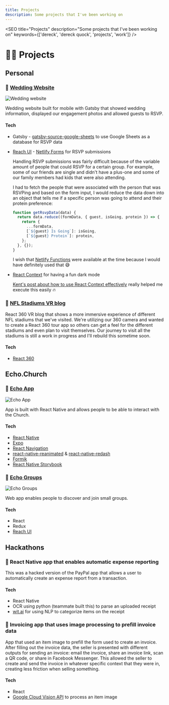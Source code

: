 ```yaml
---
title: Projects
description: Some projects that I've been working on
---
```



<SEO
  title="Projects"
  description="Some projects that I've been working on"
  keywords={['dereck', 'dereck quock', 'projects', 'work']}
/>

# 👨‍💻 Projects

## Personal

### 💍 [Wedding Website](https://github.com/dereckquock/derteems)

![Wedding website](../images/teemquock.png)

Wedding website built for mobile with Gatsby that showed wedding information, displayed our engagement photos and
allowed guests to RSVP.

#### Tech

- Gatsby - [gatsby-source-google-sheets](https://www.gatsbyjs.org/packages/gatsby-source-google-sheets/)
  to use Google Sheets as a database for RSVP data
- [Reach UI](https://reacttraining.com/reach-ui/) - [Netlify Forms](https://docs.netlify.com/forms/setup/) for RSVP
  submissions

  Handling RSVP submissions was fairly difficult because of the variable amount of people that could RSVP for a certain
  group. For example, some of our friends are single and didn't have a plus-one and some of our family members had kids
  that were also attending.

  I had to fetch the people that were associated with the person that was RSVPing and based on the form input, I would
  reduce the data down into an object that tells me if a specific person was going to attend and their protein
  preference:

  ```javascript
  function getRsvpData(data) {
    return data.reduce((formData, { guest, isGoing, protein }) => {
      return {
        ...formData,
        [`${guest} Is Going`]: isGoing,
        [`${guest} Protein`]: protein,
      };
    }, {});
  }
  ```

  I wish that [Netlify Functions](https://docs.netlify.com/functions/overview/) were available at the time because I
  would have definitely used that 😅

- [React Context]() for having a fun dark mode

  [Kent's post about how to use React Context
  effectively](https://kentcdodds.com/blog/how-to-use-react-context-effectively) really helped me execute this easily 🔥

### 🏈 [NFL Stadiums VR blog](https://github.com/dereckquock/treydos)

React 360 VR blog that shows a more immersive experience of different NFL stadiums that we've visited. We're utilizing
our 360 camera and wanted to create a React 360 tour app so others can get a feel for the different stadiums and even
plan to visit themselves. Our journey to visit all the stadiums is still a work in progress and I'll rebuild this
sometime soon.

#### Tech

- [React 360](https://facebook.github.io/react-360/)

## Echo.Church

### 📱 [Echo App](https://github.com/echo-labs-team/the-resonance-project)

![Echo App](../images/echo-app.png)

App is built with React Native and allows people to be able to interact with the Church.

#### Tech

- [React Native](https://reactnative.dev/)
- [Expo](https://expo.io/)
- [React Navigation](https://reactnavigation.org/)
- [react-native-reanimated](https://github.com/software-mansion/react-native-reanimated) & [react-native-redash](https://github.com/wcandillon/react-native-redash)
- [Formik](https://jaredpalmer.com/formik/)
- [React Native Storybook](https://storybook.js.org/docs/guides/guide-react-native/)

### 👥 [Echo Groups](https://groups.echo.church/)

![Echo Groups](../images/echo-groups.png)

Web app enables people to discover and join small groups.

#### Tech

- React
- Redux
- [Reach UI](https://reacttraining.com/reach-ui/)

## Hackathons

### 📱 React Native app that enables automatic expense reporting

This was a hacked version of the PayPal app that allows a user to automatically create an expense report from a
transaction.

#### Tech

- React Native
- OCR using python (teammate built this) to parse an uploaded receipt
- [wit.ai](https://wit.ai/) for using NLP to categorize items on the receipt

### 🧾 Invoicing app that uses image processing to prefill invoice data

App that used an item image to prefill the form used to create an invoice. After filling out the invoice data, the
seller is presented with different outputs for sending an invoice: email the invoice, share an invoice link, scan a QR
code, or share in Facebook Messenger. This allowed the seller to create and send the invoice in whatever specific
context that they were in, creating less friction when selling something.

#### Tech

- React
- [Google Cloud Vision API](https://cloud.google.com/vision) to process an item image
